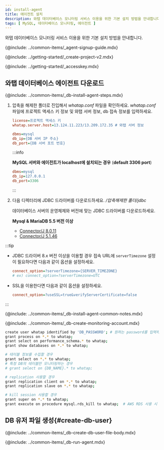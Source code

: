 ```yaml
---
id: install-agent
title: 에이전트 설치
description: 와탭 데이터베이스 모니터링 서비스 이용을 위한 기본 설치 방법을 안내합니다.
tags: [ MySQL, 데이터베이스 모니터링, 에이전트 ]
---
```



<Note product='MySQL' link='../mysql-v1/install-agent' />

와탭 데이터베이스 모니터링 서비스 이용을 위한 기본 설치 방법을 안내합니다.

{@include: ../common-items/_agent-signup-guide.mdx}   

<Youtube ko='RhU3f3d7k1A' en='wQbXDKNdDfA' ja='wQbXDKNdDfA' />

{@include: ../getting-started/_create-project-v2.mdx}

{@include: ../getting-started/_accesskey.mdx} 

## 와탭 데이터베이스 에이전트 다운로드

{@include: ../common-items/_db-install-agent-steps.mdx}  

1. 압축을 해제한 폴더로 진입해서 *whatap.conf* 파일을 확인하세요. *whatap.conf* 파일에 프로젝트 액세스 키 정보 및 와탭 서버 정보, db 접속 정보를 입력하세요.

    ```ini title='whatap.conf'
    license=프로젝트 액세스 키
    whatap.server.host=13.124.11.223/13.209.172.35 # 와탭 서버 정보

    dbms=mysql
    db_ip={DB 서버 IP 주소}
    db_port={DB 서버 포트 번호}
    ```

    :::info

    **MySQL 서버와 에이전트가 localhost에 설치되는 경우** (**default 3306 port**)
    
    ```ini title='whatap.conf'
    dbms=mysql
    db_ip=127.0.0.1
    db_port=3306
    ```

    :::

1. 다음 디렉터리에 JDBC 드라이버를 다운로드하세요. */압축해제한 폴더/jdbc*

    데이터베이스 서버의 운영체제와 버전에 맞는 JDBC 드라이버를 다운로드하세요.
    
    **Mysql & MariaDB 5.5 버전 이상**

    * [Connector/J 8.0.11](https://dev.mysql.com/downloads/connector/j/)
    * [Connector/J 5.1.46](https://dev.mysql.com/downloads/connector/j/5.1.html)


:::tip

* JDBC 드라이버 8.x 버전 이상을 이용할 경우 접속 URL에 `serverTimezone` 설정이 필요하다면 다음과 같이 옵션을 설정하세요.

  ```ini title='whatap.conf'
  connect_option=?serverTimezone={SERVER_TIMEZONE}
  # ex) connect_option=?serverTimezone=UTC
  ```

* SSL을 이용한다면 다음과 같이 옵션을 설정하세요.

  ```ini title='whatap.conf'
  connect_option=?useSSL=true&verifyServerCertificate=false
  ```

:::

<!-- 공통 Notes-->
{@include: ../common-items/_db-install-agent-common-notes.mdx}

<!-- 모니터링용 계정 생성-->
{@include: ../common-items/_db-create-monitoring-account.mdx} 

<!-- MySQL-->
```bash showLineNumbers
create user whatap identified by 'DB_PASSWORD'; # 원하는 password를 입력하세요.
grant process on *.* to whatap;
grant select on performance_schema.* to whatap;
grant show databases on *.* to whatap;

# 테이블 정보를 수집할 경우
grant select on *.* to whatap;
# 특정 DB의 테이블만 모니터링하는 경우
# grant select on {DB_NAME}.* to whatap;

# replication 사용할 경우
grant replication client on *.* to whatap;
grant replication slave on *.* to whatap;

# kill session 사용할 경우
grant super on *.* to whatap;
grant execute on procedure mysql.rds_kill to whatap;  # AWS RDS 사용 시
```

## DB 유저 파일 생성{#create-db-user}

<DBuserDesc name='default'/>

{@include: ../common-items/_db-create-db-user-file-body.mdx}


<!--## 에이전트 실행-->
{@include: ../common-items/_db-run-agent.mdx} 